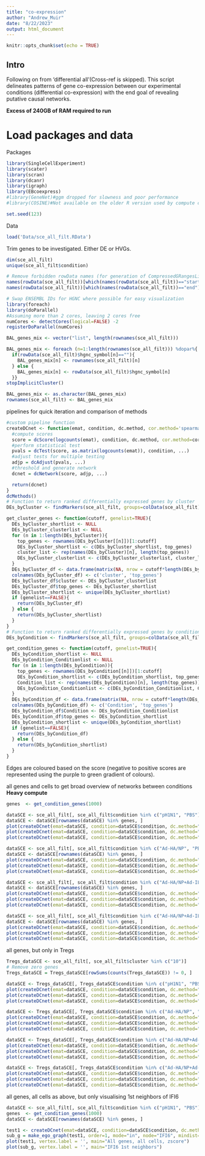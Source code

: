 ```yaml
---
title: "co-expression"
author: "Andrew_Muir"
date: "8/22/2023"
output: html_document
---
```


```r
knitr::opts_chunk$set(echo = TRUE)
```

## Intro

Following on from 'differential all'(Cross-ref is skipped). This script delineates patterns of gene co-expression between our experimental conditions (differential co-expression) with the end goal of revealing putative causal networks. 

**Excess of 240GB of RAM required to run**

# Load packages and data

Packages
```r
library(SingleCellExperiment)
library(scater)
library(scran)
library(dcanr)
library(igraph)
library(EBcoexpress)
#library(GeneNet)#ggm dropped for slowness and poor performance
#library(COSINE)#Not available on the older R version used by compute cluster

set.seed(123)
```

Data
```r
load('Data/sce_all_filt.RData')
```

Trim genes to be investigated. Either DE or HVGs. 
```r
dim(sce_all_filt)
unique(sce_all_filt$condition)

# Remove forbidden rowData names (for generation of CompressedGRangesList)
names(rowData(sce_all_filt))[which(names(rowData(sce_all_filt))=="start")]="gene_start"
names(rowData(sce_all_filt))[which(names(rowData(sce_all_filt))=="end")]="gene_end"

# Swap ENSEMBL IDs for HGNC where possible for easy visualization
library(foreach)
library(doParallel)
#Assuming more than 2 cores, leaving 2 cores free
numCores <- detectCores(logical=FALSE) -2
registerDoParallel(numCores) 

BAL_genes_mix <- vector("list", length(rownames(sce_all_filt)))

BAL_genes_mix <- foreach (n=1:length(rownames(sce_all_filt))) %dopar%{
  if(rowData(sce_all_filt)$hgnc_symbol[n]==""){
    BAL_genes_mix[n] <- rownames(sce_all_filt)[n]
  } else {
    BAL_genes_mix[n] <- rowData(sce_all_filt)$hgnc_symbol[n]
  }}
stopImplicitCluster()

BAL_genes_mix <- as.character(BAL_genes_mix)
rownames(sce_all_filt) <- BAL_genes_mix

```

pipelines for quick iteration and comparison of methods
```r
#custom pipeline function
createDCnet <- function(emat, condition, dc.method, cor.method='spearman', ...) {
  #compute scores
  score = dcScore(logcounts(emat), condition, dc.method, cor.method=cor.method, ebcoexpress.useBWMC=FALSE,  ...)
  #perform statistical test
  pvals = dcTest(score, as.matrix(logcounts(emat)), condition, ...)
  #adjust tests for multiple testing
  adjp = dcAdjust(pvals, ...)
  #threshold and generate network
  dcnet = dcNetwork(score, adjp, ...)

  return(dcnet)
}
dcMethods()
# Function to return ranked differentially expressed genes by cluster
DEs_byCluster <- findMarkers(sce_all_filt, groups=colData(sce_all_filt)$cluster)

get_cluster_genes <- function(cutoff, genelist=TRUE){
  DEs_byCluster_shortlist <- NULL
  DEs_byCluster_clusterlist <- NULL
  for (n in 1:length(DEs_byCluster)){
    top_genes <- rownames(DEs_byCluster[[n]])[1:cutoff]
    DEs_byCluster_shortlist <- c(DEs_byCluster_shortlist, top_genes)
    cluster_list <- rep(names(DEs_byCluster)[n], length(top_genes))
    DEs_byCluster_clusterlist <- c(DEs_byCluster_clusterlist, cluster_list)
  }
  DEs_byCluster_df <- data.frame(matrix(NA, nrow = cutoff*length(DEs_byCluster), ncol = 2))
  colnames(DEs_byCluster_df) <- c('cluster', 'top_genes')
  DEs_byCluster_df$cluster <- DEs_byCluster_clusterlist
  DEs_byCluster_df$top_genes <- DEs_byCluster_shortlist
  DEs_byCluster_shortlist <- unique(DEs_byCluster_shortlist)
  if (genelist==FALSE){
    return(DEs_byCluster_df)
  } else {
    return(DEs_byCluster_shortlist)
  }
}
# Function to return ranked differentially expressed genes by condition
DEs_byCondition <- findMarkers(sce_all_filt, groups=colData(sce_all_filt)$condition)

get_condition_genes <- function(cutoff, genelist=TRUE){
  DEs_byCondition_shortlist <- NULL
  DEs_byCondition_Conditionlist <- NULL
  for (n in 1:length(DEs_byCondition)){
    top_genes <- rownames(DEs_byCondition[[n]])[1:cutoff]
    DEs_byCondition_shortlist <- c(DEs_byCondition_shortlist, top_genes)
    Condition_list <- rep(names(DEs_byCondition)[n], length(top_genes))
    DEs_byCondition_Conditionlist <- c(DEs_byCondition_Conditionlist, Condition_list)
  }
  DEs_byCondition_df <- data.frame(matrix(NA, nrow = cutoff*length(DEs_byCondition), ncol = 2))
  colnames(DEs_byCondition_df) <- c('Condition', 'top_genes')
  DEs_byCondition_df$Condition <- DEs_byCondition_Conditionlist
  DEs_byCondition_df$top_genes <- DEs_byCondition_shortlist
  DEs_byCondition_shortlist <- unique(DEs_byCondition_shortlist)
  if (genelist==FALSE){
    return(DEs_byCondition_df)
  } else {
    return(DEs_byCondition_shortlist)
  }
}

```
Edges are coloured based on the score (negative to positive scores are represented using the purple to green gradient of colours).

all genes and cells to get broad overview of networks between conditions **Heavy compute**
```r
genes  <- get_condition_genes(1000)

dataSCE <- sce_all_filt[, sce_all_filt$condition %in% c("pH1N1", "PBS")]
dataSCE <- dataSCE[rownames(dataSCE) %in% genes, ]
plot(createDCnet(emat=dataSCE, condition=dataSCE$condition, dc.method="entropy"), vertex.label = '', main="entropy, all genes, all cells, PBS vs infected")
plot(createDCnet(emat=dataSCE, condition=dataSCE$condition, dc.method="magic"), vertex.label = '', main="magic, all genes, all cells, PBS vs infected")
plot(createDCnet(emat=dataSCE, condition=dataSCE$condition, dc.method="zscore"), vertex.label = '', main="zscore, all genes, all cells, PBS vs infected")

dataSCE <- sce_all_filt[, sce_all_filt$condition %in% c("Ad-HA/NP", "PBS")]
dataSCE <- dataSCE[rownames(dataSCE) %in% genes, ]
plot(createDCnet(emat=dataSCE, condition=dataSCE$condition, dc.method="entropy"), vertex.label = '', main="entropy, all genes, all cells, PBS vs vaccinated")
plot(createDCnet(emat=dataSCE, condition=dataSCE$condition, dc.method="magic"), vertex.label = '', main="magic, all genes, all cells, PBS vs vaccinated")
plot(createDCnet(emat=dataSCE, condition=dataSCE$condition, dc.method="zscore"), vertex.label = '', main="zscore, all genes, all cells, PBS vs vaccinated")

dataSCE <- sce_all_filt[, sce_all_filt$condition %in% c("Ad-HA/NP+Ad-IL1b", "PBS")]
dataSCE <- dataSCE[rownames(dataSCE) %in% genes, ]
plot(createDCnet(emat=dataSCE, condition=dataSCE$condition, dc.method="entropy"), vertex.label = '', main="entropy, all genes, all cells, PBS vs vaccinated+IL-1b")
plot(createDCnet(emat=dataSCE, condition=dataSCE$condition, dc.method="magic"), vertex.label = '', main="magic, all genes, all cells, PBS vs vaccinated+IL-1b")
plot(createDCnet(emat=dataSCE, condition=dataSCE$condition, dc.method="zscore"), vertex.label = '', main="zscore, all genes, all cells, PBS vs vaccinated+IL-1b")

dataSCE <- sce_all_filt[, sce_all_filt$condition %in% c("Ad-HA/NP+Ad-IL1b", "Ad-HA/NP")]
dataSCE <- dataSCE[rownames(dataSCE) %in% genes, ]
plot(createDCnet(emat=dataSCE, condition=dataSCE$condition, dc.method="entropy"), vertex.label = '', main="entropy, all genes, all cells, vaccinated vs vaccinated+IL-1b")
plot(createDCnet(emat=dataSCE, condition=dataSCE$condition, dc.method="magic"), vertex.label = '', main="magic, all genes, all cells, vaccinated vs vaccinated+IL-1b")
plot(createDCnet(emat=dataSCE, condition=dataSCE$condition, dc.method="zscore"), vertex.label = '', main="zscore, all genes, all cells, vaccinated vs vaccinated+IL-1b")

```

all genes, but only in Tregs
```r
Tregs_dataSCE <- sce_all_filt[, sce_all_filt$cluster %in% c("10")]
# Remove zero genes
Tregs_dataSCE = Tregs_dataSCE[rowSums(counts(Tregs_dataSCE)) != 0, ]

dataSCE <- Tregs_dataSCE[, Tregs_dataSCE$condition %in% c("pH1N1", "PBS")]
plot(createDCnet(emat=dataSCE, condition=dataSCE$condition, dc.method="entropy"), vertex.label = '', main="entropy, all genes, Tregs, PBS vs infected")
plot(createDCnet(emat=dataSCE, condition=dataSCE$condition, dc.method="magic"), vertex.label = '', main="magic, all genes, Tregs, PBS vs infected")
plot(createDCnet(emat=dataSCE, condition=dataSCE$condition, dc.method="zscore"), vertex.label = '', main="zscore, all genes, Tregs, PBS vs infected")

dataSCE <- Tregs_dataSCE[, Tregs_dataSCE$condition %in% c("Ad-HA/NP", "PBS")]
plot(createDCnet(emat=dataSCE, condition=dataSCE$condition, dc.method="entropy"), vertex.label = '', main="entropy, all genes, Tregs, PBS vs vaccinated")
plot(createDCnet(emat=dataSCE, condition=dataSCE$condition, dc.method="magic"), vertex.label = '', main="magic, all genes, Tregs, PBS vs vaccinated")
plot(createDCnet(emat=dataSCE, condition=dataSCE$condition, dc.method="zscore"), vertex.label = '', main="zscore, all genes, Tregs, PBS vs vaccinated")

dataSCE <- Tregs_dataSCE[, Tregs_dataSCE$condition %in% c("Ad-HA/NP+Ad-IL1b", "PBS")]
plot(createDCnet(emat=dataSCE, condition=dataSCE$condition, dc.method="entropy"), vertex.label = '', main="entropy, all genes, Tregs, PBS vs vaccinated+IL-1b")
plot(createDCnet(emat=dataSCE, condition=dataSCE$condition, dc.method="magic"), vertex.label = '', main="magic, all genes, Tregs, PBS vs vaccinated+IL-1b")
plot(createDCnet(emat=dataSCE, condition=dataSCE$condition, dc.method="zscore"), vertex.label = '', main="zscore, all genes, Tregs, PBS vs vaccinated+IL-1b")

dataSCE <- Tregs_dataSCE[, Tregs_dataSCE$condition %in% c("Ad-HA/NP+Ad-IL1b", "Ad-HA/NP")]
plot(createDCnet(emat=dataSCE, condition=dataSCE$condition, dc.method="entropy"), vertex.label = '', main="entropy, all genes, Tregs, vaccinated vs vaccinated+IL-1b")
plot(createDCnet(emat=dataSCE, condition=dataSCE$condition, dc.method="magic"), vertex.label = '', main="magic, all genes, Tregs, vaccinated vs vaccinated+IL-1b")
plot(createDCnet(emat=dataSCE, condition=dataSCE$condition, dc.method="zscore"), vertex.label = '', main="zscore, all genes, Tregs, vaccinated vs vaccinated+IL-1b")
```

all genes, all cells as above, but only visualising 1st neighbors of IFI6
```r
dataSCE <- sce_all_filt[, sce_all_filt$condition %in% c("pH1N1", "PBS")]
genes  <- get_condition_genes(1000)
dataSCE <- dataSCE[rownames(dataSCE) %in% genes, ]

test1 <- createDCnet(emat=dataSCE, condition=dataSCE$condition, dc.method="zscore")
sub_g = make_ego_graph(test1, order=1, mode="in", node="IFI6", mindist=0)[[1]]
plot(test1, vertex.label = '', main="All genes, all cells, zscore")
plot(sub_g, vertex.label = '', main="IFI6 1st neighbors")

```

